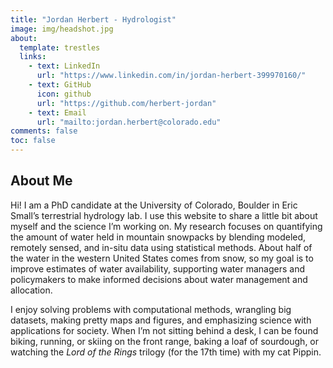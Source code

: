 ```yaml
---
title: "Jordan Herbert - Hydrologist"
image: img/headshot.jpg
about:
  template: trestles
  links:
    - text: LinkedIn
      url: "https://www.linkedin.com/in/jordan-herbert-399970160/"
    - text: GitHub
      icon: github
      url: "https://github.com/herbert-jordan"
    - text: Email
      url: "mailto:jordan.herbert@colorado.edu"
comments: false
toc: false
---
```


## About Me

Hi! I am a PhD candidate at the University of Colorado, Boulder in Eric Small's terrestrial hydrology lab. I use this website to share a little bit about myself and the science I'm working on. My  research focuses on quantifying the amount of water held in mountain snowpacks by blending modeled, remotely sensed, and in-situ data using statistical methods. About half of the water in the western United States comes from snow, so my goal is to improve estimates of water availability, supporting water managers and policymakers to make informed decisions about water management and allocation.

I enjoy solving problems with computational methods, wrangling big datasets, making pretty maps and figures, and emphasizing science with applications for society. When I’m not sitting behind a desk, I can be found biking, running, or skiing on the front range, baking a loaf of sourdough, or watching the *Lord of the Rings* trilogy (for the 17th time) with my cat Pippin.


